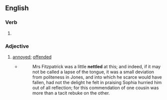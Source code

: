 ==English==

===Verb===
{{head|en|verb form}}

# {{en-past of|nettle}}

===Adjective===
{{en-adj}}

# [[annoyed]]; [[offended]]
#* {{RQ:Fielding Tom Jones}}
#*: Mrs Fitzpatrick was a little '''nettled''' at this; and indeed, if it may not be called a lapse of the tongue, it was a small deviation from politeness in Jones, and into which he scarce would have fallen, had not the delight he felt in praising Sophia hurried him out of all reflection; for this commendation of one cousin was more than a tacit rebuke on the other.